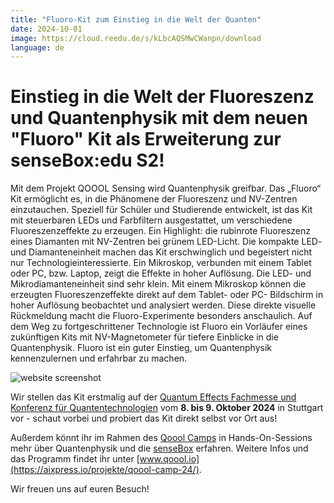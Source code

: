 ```yaml
---
title: "Fluoro-Kit zum Einstieg in die Welt der Quanten"
date: 2024-10-01
image: https://cloud.reedu.de/s/kLbcAQSMwCWanpn/download
language: de
---
```


# Einstieg in die Welt der Fluoreszenz und Quantenphysik mit dem neuen "Fluoro" Kit als Erweiterung zur senseBox:edu S2!

Mit dem Projekt QOOOL Sensing wird Quantenphysik greifbar. Das „Fluoro“ Kit ermöglicht es, in die Phänomene der Fluoreszenz und NV-Zentren einzutauchen. Speziell für Schüler und Studierende entwickelt, ist das Kit mit steuerbaren LEDs und Farbfiltern ausgestattet, um verschiedene Fluoreszenzeffekte zu erzeugen. Ein Highlight: die rubinrote Fluoreszenz eines Diamanten mit NV-Zentren bei grünem LED-Licht. Die kompakte LED- und Diamanteneinheit machen das Kit erschwinglich und begeistert nicht nur Technologieinteressierte. Ein Mikroskop, verbunden mit einem Tablet oder PC, bzw. Laptop, zeigt die Effekte in hoher Auflösung. Die LED- und Mikrodiamanteneinheit sind sehr klein. Mit einem Mikroskop können die erzeugten Fluoreszenzeffekte direkt auf dem Tablet- oder PC- Bildschirm in hoher Auflösung beobachtet und analysiert werden. Diese direkte visuelle Rückmeldung macht die Fluoro-Experimente besonders anschaulich. Auf dem Weg zu fortgeschrittener Technologie ist Fluoro ein Vorläufer eines zukünftigen Kits mit NV-Magnetometer für tiefere Einblicke in die Quantenphysik. Fluoro ist ein guter Einstieg, um Quantenphysik kennenzulernen und erfahrbar zu machen.

![website screenshot](https://cloud.reedu.de/s/LFaoP9RxGk8HJHm/download)

Wir stellen das Kit erstmalig auf der [Quantum Effects Fachmesse und Konferenz für Quantentechnologien](https://www.messe-stuttgart.de/quantum-effects/) vom **8. bis 9. Oktober 2024** in Stuttgart vor - schaut vorbei und probiert das Kit direkt selbst vor Ort aus!

Außerdem könnt ihr im Rahmen des [Qoool Camps](https://aixpress.io/projekte/qoool-camp-24/) in Hands-On-Sessions mehr über Quantenphysik und die [senseBox](https://sensebox.de/) erfahren. Weitere Infos und das Programm findet ihr unter [www.qoool.io](https://aixpress.io/projekte/qoool-camp-24/).

Wir freuen uns auf euren Besuch!
